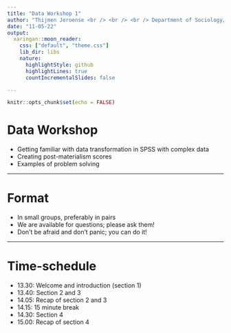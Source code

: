 ```yaml
---
title: "Data Workshop 1"
author: "Thijmen Jeroense <br /> <br /> <br /> Department of Sociology/ICS"
date: "11-05-22"
output:
  xaringan::moon_reader:
    css: ["default", "theme.css"]
    lib_dir: libs
    nature:
      highlightStyle: github
      highlightLines: true
      countIncrementalSlides: false

---
```


```r
knitr::opts_chunk$set(echo = FALSE)
```


# Data Workshop
- Getting familiar with data transformation in SPSS with complex data
- Creating post-materialism scores
- Examples of problem solving 

---

# Format
- In small groups, preferably in pairs
- We are available for questions; please ask them!
- Don't be afraid and don't panic; you can do it!

---

# Time-schedule
- 13.30: Welcome and introduction (section 1)
- 13.40: Section 2 and 3
- 14.05: Recap of section 2 and 3
- 14.15: 15 minute break
- 14.30: Section 4
- 15.00: Recap of section 4  



